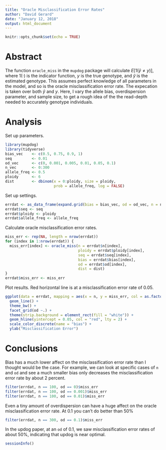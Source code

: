 ---
title: "Oracle Misclassification Error Rates"
author: "David Gerard"
date: "January 12, 2018"
output: html_document
---

```{r setup, include=FALSE}
knitr::opts_chunk$set(echo = TRUE)
```

# Abstract

The function `oracle_miss` in the `mupdog` package will calculate $E[1(\hat{y} \neq y)]$, where $1(\cdot)$ is the indicator function, $y$ is the true genotype, and $\hat{y}$ is the estimated genotype. This assumes perfect knowledge of all parameters in the model, and so is the oracle misclassification error rate. The expecation is taken over both $\hat{y}$ and $y$. Here, I vary the allele bias, overdispersion parameter, and sample size, to get a rough idea of the the read-depth needed to accurately genotype individuals.

# Analysis

Set up parameters. 
```{r, message=FALSE, warning=FALSE}
library(mupdog)
library(tidyverse)
bias_vec    <- c(0.5, 0.75, 0.9, 1)
seq         <- 0.01
od_vec      <- c(0, 0.001, 0.005, 0.01, 0.05, 0.1)
n_vec       <- 0:300
allele_freq <- 0.5
ploidy      <- 6
dist        <- dbinom(x = 0:ploidy, size = ploidy, 
                      prob = allele_freq, log = FALSE)
```

Set up settings.
```{r}
errdat <- as_data_frame(expand.grid(bias = bias_vec, od = od_vec, n = n_vec))
errdat$seq <- seq
errdat$ploidy <- ploidy
errdat$allele_freq <- allele_freq
```

Calculate oracle misclassification error rates.
```{r}
miss_err <- rep(NA, length = nrow(errdat))
for (index in 1:nrow(errdat)) {
  miss_err[index] <- oracle_miss(n = errdat$n[index], 
                                 ploidy = errdat$ploidy[index], 
                                 seq = errdat$seq[index],
                                 bias = errdat$bias[index],
                                 od = errdat$od[index],
                                 dist = dist)
}
errdat$miss_err <- miss_err
```

Plot results. Red horizontal line is at a misclassification error rate of 0.05.
```{r, fig.height=30}
ggplot(data = errdat, mapping = aes(x = n, y = miss_err, col = as.factor(bias))) +
  geom_line() +
  theme_bw() +
  facet_grid(od ~.) +
  theme(strip.background = element_rect(fill = "white")) +
  geom_hline(yintercept = 0.05, col = "red", lty = 2) +
  scale_color_discrete(name = "bias") +
  ylab("Misclassification Error")
```



# Conclusions

Bias has a much lower affect on the misclassification error rate than I thought would be the case. For example, we can look at specific cases of `n` and `od` and see a much smaller bias only decreases the misclassification error rate by about 2 percent.
```{r}
filter(errdat, n == 100, od == 0)$miss_err
filter(errdat, n == 100, od == 0.001)$miss_err
filter(errdat, n == 100, od == 0.01)$miss_err
```


Even a tiny amount of overdispersion can have a huge affect on the oracle misclassification error rate. At 0.1 you can't do better than 50\%
```{r}
filter(errdat, n == 300, od == 0.1)$miss_err
```

In the updog paper, at an `od` of 0.1, we saw misclassification error rates of about 50\%, indicating that updog is near optimal.

```{r}
sessionInfo()
```


